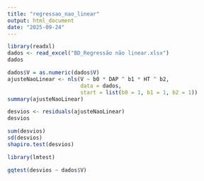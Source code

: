 ```yaml
---
title: "regressao_nao_linear"
output: html_document
date: "2025-09-24"
---
```


```r
library(readxl)
dados <- read_excel("BD_Regressão não linear.xlsx")
dados
```

```r
dados$V = as.numeric(dados$V)
ajusteNaoLinear <- nls(V ~ b0 * DAP ^ b1 * HT ^ b2,
                       data = dados,
                       start = list(b0 = 1, b1 = 1, b2 = 1))
summary(ajusteNaoLinear)
```

```r
desvios <- residuals(ajusteNaoLinear)
desvios
```
```r
sum(desvios)
sd(desvios)
shapiro.test(desvios)

library(lmtest)

gqtest(desvios ~ dados$V)
```
```r

```

